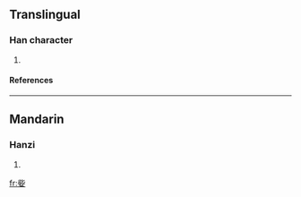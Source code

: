 ==Translingual==
===Han character===
{{Han char|rn=38|rad=女|as=05|sn=8|four=|canj=卜心女 (YPV)}}
# {{defn|Han|sort=女05}}
====References====
{{Han ref|kx=0259.120|dkj=06183|dj=0525.020|hdz=21043.140|uh=59D5|ud=22997}}
----
==Mandarin==
===Hanzi===
{{cmn-hanzi|pin=[[jiǎo]] (jiao3), [[xiáo]] (xiao2), [[zī]] (zi1)|wg=chiao<sup>3</sup>, hsiao<sup>2</sup>, tzu<sup>1</sup>}}
# {{defn|Mandarin}}

[[fr:姕]]